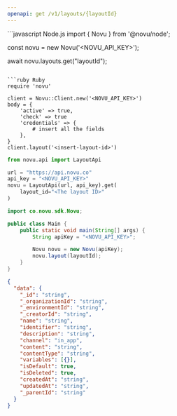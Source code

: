 ```yaml
---
openapi: get /v1/layouts/{layoutId}
---
```



<ApikeyWarning />

<RequestExample>
```javascript Node.js
import { Novu } from '@novu/node';

const novu = new Novu('<NOVU_API_KEY>');

await novu.layouts.get("layoutId");

````

```ruby Ruby
require 'novu'

client = Novu::Client.new('<NOVU_API_KEY>')
body = {
    'active' => true,
    'check' => true
    'credentials' => {
        # insert all the fields
    },
}
client.layout('<insert-layout-id>')
````

```python Python
from novu.api import LayoutApi

url = "https://api.novu.co"
api_key = "<NOVU_API_KEY>"
novu = LayoutApi(url, api_key).get(
    layout_id="<The layout ID>"
)
```

```java Java
import co.novu.sdk.Novu;

public class Main {
    public static void main(String[] args) {
        String apiKey = "<NOVU_API_KEY>";

        Novu novu = new Novu(apiKey);
        novu.layout(layoutId);
    }
}
```

</RequestExample>

<ResponseExample>

```json Response
{
  "data": {
    "_id": "string",
    "_organizationId": "string",
    "_environmentId": "string",
    "_creatorId": "string",
    "name": "string",
    "identifier": "string",
    "description": "string",
    "channel": "in_app",
    "content": "string",
    "contentType": "string",
    "variables": [{}],
    "isDefault": true,
    "isDeleted": true,
    "createdAt": "string",
    "updatedAt": "string",
    "_parentId": "string"
  }
}
```

</ResponseExample>
